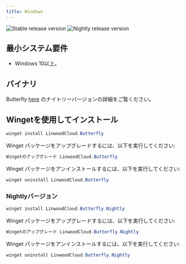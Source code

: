 ```yaml
---
title: Windows
---
```


![Stable release version](https://img.shields.io/badge/dynamic/yaml?color=c4840d&label=Stable&query=%24.version&url=https%3A%2F%2Fraw.githubusercontent.com%2FLinwoodDev%2Fbutterfly%2Fstable%2Fapp%2Fpubspec.yaml&style=for-the-badge)
![Nightly release version](https://img.shields.io/badge/dynamic/yaml?color=f7d28c&label=Nightly&query=%24.version&url=https%3A%2F%2Fraw.githubusercontent.com%2FLinwoodDev%2Fbutterfly%2Fnightly%2Fapp%2Fpubspec.yaml&style=for-the-badge)


## 最小システム要件

- Windows 10以上。

## バイナリ

<Tabs>
<TabItem label="Stable">
  <CardGrid>
    <DownloadButton after="/downloads/post-windows" href="https://github.com/LinwoodDev/butterfly/releases/download/stable/linwood-butterfly-windows-setup-x86_64.exe" title="Setup"/>
    <DownloadButton after="/downloads/post-windows" href="https://github.com/LinwoodDev/butterfly/releases/download/stable/linwood-butterfly-windows-x86_64.zip" title="Portable"/>
  </CardGrid>
</TabItem>
<TabItem label="Nightly">
  <CardGrid>
    <DownloadButton after="/downloads/post-windows" href="https://github.com/LinwoodDev/butterfly/releases/download/nightly/linwood-butterfly-windows-setup-x86_64.exe" title="Setup"/>
    <DownloadButton after="/downloads/post-windows" href="https://github.com/LinwoodDev/butterfly/releases/download/nightly/linwood-butterfly-windows-x86_64.zip" title="Portable"/>
  </CardGrid>
</TabItem>
</Tabs>

Butterfly [here](/community/nightly) のナイトリーバージョンの詳細をご覧ください。

## Wingetを使用してインストール

```powershell
winget install LinwoodCloud.Butterfly
```

Winget パッケージをアップグレードするには、以下を実行してください:

```powershell
Wingetのアップグレード LinwoodCloud.Butterfly
```

Winget パッケージをアンインストールするには、以下を実行してください:

```powershell
winget uninstall LinwoodCloud.Butterfly
```

### Nightlyバージョン

```powershell
winget install LinwoodCloud.Butterfly.Nightly
```

Winget パッケージをアップグレードするには、以下を実行してください:

```powershell
Wingetのアップグレード LinwoodCloud.Butterfly.Nightly
```

Winget パッケージをアンインストールするには、以下を実行してください:

```powershell
winget uninstall LinwoodCloud.Butterfly.Nightly
```
